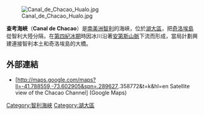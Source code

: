 [[Image:Canal_de_Chacao_Hualo.jpg|thumb]]

'''查考海峽'''（'''Canal de Chacao'''）是[[南美洲|南美洲]][[智利|智利]]的海峽，位於[[湖大區|湖大區]]，把[[奇洛埃島|奇洛埃島]]從智利大陸分隔，在[[第四紀冰期|第四紀冰期]]時因冰川沿著[[安第斯山脈|安第斯山脈]]下流而形成，當局計劃興建連接智利本土和奇洛埃島的大橋。

==外部連結==
*[http://maps.google.com/maps?ll=-41.788559,-73.602905&spn=.289627,.358772&t=k&hl=en Satellite view of the Chacao Channel] (Google Maps)

{{coord|41|49|30|S|73|29|30|W|source:eswiki|display=title}}

{{DEFAULTSORT:Chacao}}
[[Category:智利海峽|Category:智利海峽]]
[[Category:湖大區|Category:湖大區]]

{{Chile-stub}}